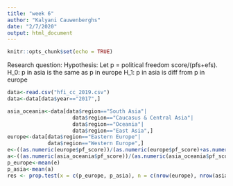```yaml
---
title: "week 6"
author: "Kalyani Cauwenberghs"
date: "2/7/2020"
output: html_document
---
```


```r
knitr::opts_chunk$set(echo = TRUE)
```
Research question:
Hypothesis: Let p = political freedom score/(pfs+efs). 
H_0: p in asia is the same as p in europe
H_1: p in asia is diff from p in europe
```r
data<-read.csv("hfi_cc_2019.csv")
data<-data[data$year=="2017",]

asia_oceania<-data[data$region=="South Asia"|
                     data$region=="Caucasus & Central Asia"|
                     data$region=="Oceania"|
                     data$region=="East Asia",]
europe<-data[data$region=="Eastern Europe"|
             data$region=="Western Europe",]
e<-((as.numeric(europe$pf_score))/(as.numeric(europe$pf_score)+as.numeric(europe$ef_score)))
a<-((as.numeric(asia_oceania$pf_score))/(as.numeric(asia_oceania$pf_score)+as.numeric(asia_oceania$ef_score)))
p_europe<-mean(e)
p_asia<-mean(a)
res <- prop.test(x = c(p_europe, p_asia), n = c(nrow(europe), nrow(asia_oceania)))

```

